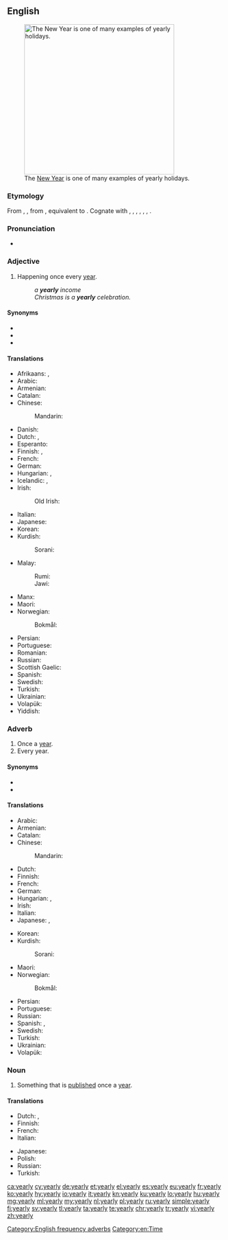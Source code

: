 ==English==
[[File:OperaSydney-Fuegos2006-342289398.jpg|thumb|350px|upright|The [[New Year]] is one of many examples of yearly holidays.]]

===Etymology===
From {{etyl|enm|en}} {{m|enm|yeerly}}, {{m|enm|yerely}}, from {{etyl|ang|en}} {{m|ang|ġēarlīc||yearly, of the year, annual}}, equivalent to {{suffix|year|ly|lang=en}}. Cognate with {{cog|sco|yerelie||yearly}}, {{cog|stq|jierelk||yearly}}, {{cog|fy|jierliks||yearly}}, {{cog|nl|jaarlijks||yearly}}, {{cog|de|jährlich||yearly}}, {{cog|sv|årlig||yearly}}, {{cog|is|árlegur||yearly}}.

===Pronunciation===
* {{audio|en-us-yearly.ogg|Audio (US)|lang=en}}

===Adjective===
{{en-adj|-}}

# Happening once every [[year]].
#: ''a '''yearly''' income''
#: ''Christmas is a '''yearly''' celebration.''

====Synonyms====
* {{l|en|annual}}
* {{l|en|per annum}}
* {{l|en|perennial}}

====Translations====
{{trans-top|happening once every year}}
* Afrikaans: {{t|af|jaarliks}}, {{t|af|jaarlikse}}
* Arabic: {{t|ar|سَنَوِيّ}}
* Armenian: {{t+|hy|տարեկան}}
* Catalan: {{t+|ca|anual}}
* Chinese:
*: Mandarin: {{t+|cmn|每年|alt=每年的|tr=měinián-de|sc=Hani}}
* Danish: {{t+|da|årlig}}
* Dutch: {{t+|nl|jaarlijks}}, {{t+|nl|jaarlijkse}}
* Esperanto: {{t|eo|ĉiujara}}
* Finnish: {{t+|fi|vuosittainen}}, {{t+|fi|jokavuotinen}}
* French: {{t+|fr|annuel|m}}
* German: {{t+|de|jährlich}}
* Hungarian: {{t+|hu|évenkénti}}, {{t+|hu|évi}}
* Icelandic: {{t+|is|árlegur}}, {{t|is|árviss}}
* Irish: {{t|ga|bliantúil}}
*: Old Irish: {{t|sga|blíadnamail}}
* Italian: {{t+|it|annuale}}
* Japanese: {{t+|ja|毎年|alt=毎年の|tr=まいとしの, maitoshi-no}}
* Korean: {{t|ko|매년의|sc=Kore}}
* Kurdish:
*: Sorani: {{t|ku|ساڵانه‌|tr=sALAna|sc=ku-Arab}}
{{trans-mid}}
* Malay:
*: Rumi: {{t|ms|tahunan}}
*: Jawi: {{t|ms|تاهونن|sc=Arab}}
* Manx: {{t|gv|bleinoil}}
* Maori: {{t|mi|huritau}}
* Norwegian:
*: Bokmål: {{t+|nb|årlig}}
* Persian: {{t+|fa|سالانه|sc=fa-Arab}}
* Portuguese: {{t+|pt|anual}}
* Romanian: {{t+|ro|anual|m|n}}
* Russian: {{t+|ru|ежего́дный}}
* Scottish Gaelic: {{t|gd|bliadhnail}}
* Spanish: {{t+|es|anual}}
* Swedish: {{t+|sv|årlig}}
* Turkish: {{t+|tr|yıllık}}
* Ukrainian: {{t|uk|щорічний|m|tr=shchorichny|sc=Cyrl}}
* Volapük: {{t+|vo|alyelik}}
* Yiddish: {{t|yi|יאָריק|sc=Hebr}}
{{trans-bottom}}

===Adverb===
{{en-adv|-}}

# Once a [[year]].
# Every year.

====Synonyms====
* {{l|en|annually}}
* {{l|en|perennially}}

====Translations====
{{trans-top|once a year}}
* Arabic: {{t|ar|سَنَوِيًّا}}
* Armenian: {{t+|hy|տարեկան|sc=Armn}}
* Catalan: {{t+|ca|anualment}}
* Chinese:
*: Mandarin: {{t+|cmn|每年|tr=měinián|sc=Hani}}
* Dutch: {{t+|nl|jaarlijks}}
* Finnish: {{t+|fi|vuosittain}}
* French: {{t+|fr|annuellement}}
* German: {{t+|de|jährlich}}
* Hungarian: {{t|hu|évenként}}, {{t+|hu|évente}}
* Irish: {{t|ga|[[in éadan]] [[an]] [[bliain|bliana]]}}
* Italian: {{t|it|annnualmente}}
* Japanese: {{t|ja|年一回|alt=年一回の|tr=ねんいっかいの, nen-ikkai-no}}, {{t+|ja|毎年|tr=maitoshi}}
{{trans-mid}}
* Korean: {{t+|ko|해마다|sc=Kore}}
* Kurdish:
*: Sorani: {{t|ku|ساڵانه‌|tr=sALAna|sc=ku-Arab}}
* Maori: {{t|mi|ā-tau}}
* Norwegian:
*: Bokmål: {{t+|nb|årlig}}
* Persian: {{t+|fa|سالانه|sc=fa-Arab}}
* Portuguese: {{t|pt|anualmente}}
* Russian: {{t+|ru|ежего́дно}}
* Spanish: {{t+|es|anualmente}}, {{t|es|[[cada]] [[año]]}}
* Swedish: {{t+|sv|årligen}}
* Turkish: {{t+|tr|yıllık}}
* Ukrainian: {{t|uk|щорічно|tr=shchorichno|sc=Cyrl}}
* Volapük: {{t+|vo|alyelo}}
{{trans-bottom}}

===Noun===
{{en-noun|yearlies}}

# Something that is [[publish]]ed once a [[year]].

====Translations====
{{trans-top|something that is published once a year}}
* Dutch: {{t|nl|jaaruitgave|f}}, {{t|nl|jaarlijkse uitgave|f}}
* Finnish: {{t|fi|vuosikirja}}
* French: {{t+|fr|annuaire|m}}
* Italian: {{t+|it|annuario|m}}
{{trans-mid}}
* Japanese: {{t|ja|年刊の|tr=ねんかんの, nenkanno|sc=Jpan}}
* Polish: {{t+|pl|rocznik|m}}
* Russian: {{t+|ru|ежего́дник|m}}
* Turkish: {{t+|tr|yıllık}}
{{trans-bottom}}

[[Category:English frequency adverbs]]
[[Category:en:Time]]

[[ca:yearly]]
[[cy:yearly]]
[[de:yearly]]
[[et:yearly]]
[[el:yearly]]
[[es:yearly]]
[[eu:yearly]]
[[fr:yearly]]
[[ko:yearly]]
[[hy:yearly]]
[[io:yearly]]
[[it:yearly]]
[[kn:yearly]]
[[ku:yearly]]
[[lo:yearly]]
[[hu:yearly]]
[[mg:yearly]]
[[ml:yearly]]
[[my:yearly]]
[[nl:yearly]]
[[pl:yearly]]
[[ru:yearly]]
[[simple:yearly]]
[[fi:yearly]]
[[sv:yearly]]
[[tl:yearly]]
[[ta:yearly]]
[[te:yearly]]
[[chr:yearly]]
[[tr:yearly]]
[[vi:yearly]]
[[zh:yearly]]